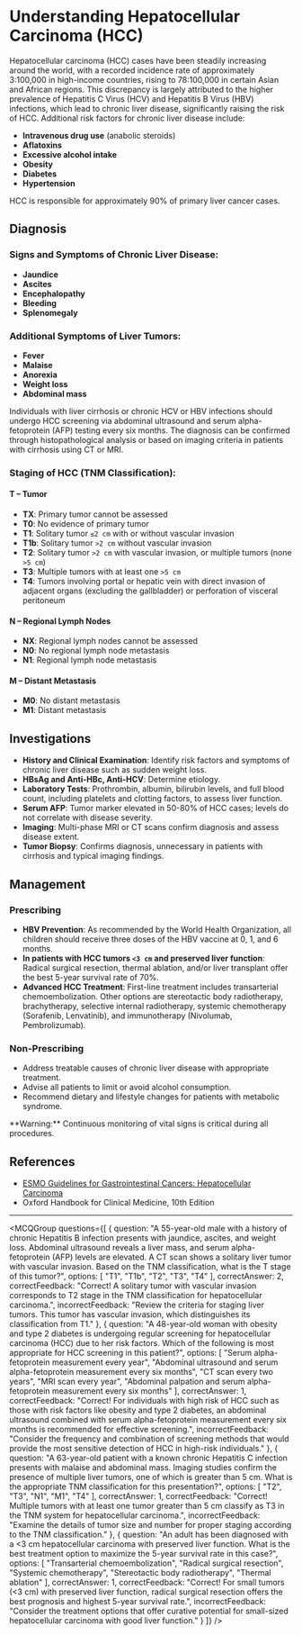 
# Understanding Hepatocellular Carcinoma (HCC)

Hepatocellular carcinoma (HCC) cases have been steadily increasing around the world, with a recorded incidence rate of approximately 3:100,000 in high-income countries, rising to 78:100,000 in certain Asian and African regions. This discrepancy is largely attributed to the higher prevalence of Hepatitis C Virus (HCV) and Hepatitis B Virus (HBV) infections, which lead to chronic liver disease, significantly raising the risk of HCC. Additional risk factors for chronic liver disease include:

- **Intravenous drug use** (anabolic steroids)
- **Aflatoxins**
- **Excessive alcohol intake**
- **Obesity**
- **Diabetes**
- **Hypertension**

HCC is responsible for approximately 90% of primary liver cancer cases.

## Diagnosis

### Signs and Symptoms of Chronic Liver Disease:

- **Jaundice**
- **Ascites**
- **Encephalopathy**
- **Bleeding**
- **Splenomegaly**

### Additional Symptoms of Liver Tumors:

- **Fever**
- **Malaise**
- **Anorexia**
- **Weight loss**
- **Abdominal mass**

Individuals with liver cirrhosis or chronic HCV or HBV infections should undergo HCC screening via abdominal ultrasound and serum alpha-fetoprotein (AFP) testing every six months. The diagnosis can be confirmed through histopathological analysis or based on imaging criteria in patients with cirrhosis using CT or MRI.

### Staging of HCC (TNM Classification):

#### T – Tumor
- **TX**: Primary tumor cannot be assessed
- **T0**: No evidence of primary tumor
- **T1**: Solitary tumor `≤2 cm` with or without vascular invasion
- **T1b**: Solitary tumor `>2 cm` without vascular invasion
- **T2**: Solitary tumor `>2 cm` with vascular invasion, or multiple tumors (none `>5 cm`)
- **T3**: Multiple tumors with at least one `>5 cm`
- **T4**: Tumors involving portal or hepatic vein with direct invasion of adjacent organs (excluding the gallbladder) or perforation of visceral peritoneum

#### N – Regional Lymph Nodes
- **NX**: Regional lymph nodes cannot be assessed
- **N0**: No regional lymph node metastasis
- **N1**: Regional lymph node metastasis

#### M – Distant Metastasis
- **M0**: No distant metastasis
- **M1**: Distant metastasis

## Investigations

- **History and Clinical Examination**: Identify risk factors and symptoms of chronic liver disease such as sudden weight loss.
- **HBsAg and Anti-HBc, Anti-HCV**: Determine etiology.
- **Laboratory Tests**: Prothrombin, albumin, bilirubin levels, and full blood count, including platelets and clotting factors, to assess liver function.
- **Serum AFP**: Tumor marker elevated in 50-80% of HCC cases; levels do not correlate with disease severity.
- **Imaging**: Multi-phase MRI or CT scans confirm diagnosis and assess disease extent.
- **Tumor Biopsy**: Confirms diagnosis, unnecessary in patients with cirrhosis and typical imaging findings.

## Management

### Prescribing

- **HBV Prevention**: As recommended by the World Health Organization, all children should receive three doses of the HBV vaccine at 0, 1, and 6 months.
- **In patients with HCC tumors `<3 cm` and preserved liver function**: Radical surgical resection, thermal ablation, and/or liver transplant offer the best 5-year survival rate of 70%.
- **Advanced HCC Treatment**: First-line treatment includes transarterial chemoembolization. Other options are stereotactic body radiotherapy, brachytherapy, selective internal radiotherapy, systemic chemotherapy (Sorafenib, Lenvatinib), and immunotherapy (Nivolumab, Pembrolizumab).

### Non-Prescribing

- Address treatable causes of chronic liver disease with appropriate treatment.
- Advise all patients to limit or avoid alcohol consumption.
- Recommend dietary and lifestyle changes for patients with metabolic syndrome.

<Callout emoji="⚠️">
**Warning:** Continuous monitoring of vital signs is critical during all procedures.
</Callout>

## References

- [ESMO Guidelines for Gastrointestinal Cancers: Hepatocellular Carcinoma](https://www.esmo.org/guidelines/gastrointestinal-cancers/hepatocellular-carcinoma)
- Oxford Handbook for Clinical Medicine, 10th Edition

---

<MCQGroup questions={[
  {
    question: "A 55-year-old male with a history of chronic Hepatitis B infection presents with jaundice, ascites, and weight loss. Abdominal ultrasound reveals a liver mass, and serum alpha-fetoprotein (AFP) levels are elevated. A CT scan shows a solitary liver tumor with vascular invasion. Based on the TNM classification, what is the T stage of this tumor?",
    options: [
      "T1",
      "T1b",
      "T2",
      "T3",
      "T4"
    ],
    correctAnswer: 2,
    correctFeedback: "Correct! A solitary tumor with vascular invasion corresponds to T2 stage in the TNM classification for hepatocellular carcinoma.",
    incorrectFeedback: "Review the criteria for staging liver tumors. This tumor has vascular invasion, which distinguishes its classification from T1."
  },
  {
    question: "A 48-year-old woman with obesity and type 2 diabetes is undergoing regular screening for hepatocellular carcinoma (HCC) due to her risk factors. Which of the following is most appropriate for HCC screening in this patient?",
    options: [
      "Serum alpha-fetoprotein measurement every year",
      "Abdominal ultrasound and serum alpha-fetoprotein measurement every six months",
      "CT scan every two years",
      "MRI scan every year",
      "Abdominal palpation and serum alpha-fetoprotein measurement every six months"
    ],
    correctAnswer: 1,
    correctFeedback: "Correct! For individuals with high risk of HCC such as those with risk factors like obesity and type 2 diabetes, an abdominal ultrasound combined with serum alpha-fetoprotein measurement every six months is recommended for effective screening.",
    incorrectFeedback: "Consider the frequency and combination of screening methods that would provide the most sensitive detection of HCC in high-risk individuals."
  },
  {
    question: "A 63-year-old patient with a known chronic Hepatitis C infection presents with malaise and abdominal mass. Imaging studies confirm the presence of multiple liver tumors, one of which is greater than 5 cm. What is the appropriate TNM classification for this presentation?",
    options: [
      "T2",
      "T3",
      "N1",
      "M1",
      "T4"
    ],
    correctAnswer: 1,
    correctFeedback: "Correct! Multiple tumors with at least one tumor greater than 5 cm classify as T3 in the TNM system for hepatocellular carcinoma.",
    incorrectFeedback: "Examine the details of tumor size and number for proper staging according to the TNM classification."
  },
  {
    question: "An adult has been diagnosed with a <3 cm hepatocellular carcinoma with preserved liver function. What is the best treatment option to maximize the 5-year survival rate in this case?",
    options: [
      "Transarterial chemoembolization",
      "Radical surgical resection",
      "Systemic chemotherapy",
      "Stereotactic body radiotherapy",
      "Thermal ablation"
    ],
    correctAnswer: 1,
    correctFeedback: "Correct! For small tumors (<3 cm) with preserved liver function, radical surgical resection offers the best prognosis and highest 5-year survival rate.",
    incorrectFeedback: "Consider the treatment options that offer curative potential for small-sized hepatocellular carcinoma with good liver function."
  }
]} />